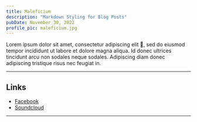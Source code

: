 ```yaml
---
title: Maleficium
description: "Markdown Styling for Blog Posts"
pubDate: November 30, 2022
profile_pic: maleficium.jpg
---
```



<BlogImage src={Dog} alt="Beagle Dog by Jules D. on Unsplash" />

Lorem ipsum dolor sit amet, consectetur adipiscing elit 🤣, sed do eiusmod tempor incididunt ut labore et dolore magna aliqua. Id donec ultrices tincidunt arcu non sodales neque sodales. Adipiscing diam donec adipiscing tristique risus nec feugiat in.

---

## Links

- [Facebook](https://www.facebook.com/profile.php?id=100063447924812)
- [Soundcloud](https://soundcloud.com/da-suke)

---
